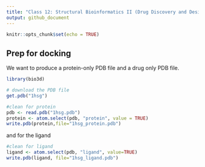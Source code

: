 ```yaml
---
title: "Class 12: Structural Bioinformatics II (Drug Discovery and Design)"
output: github_document
---
```


```r
knitr::opts_chunk$set(echo = TRUE)
```

## Prep for docking 

We want to produce a protein-only PDB file and a drug only PDB file. 

```r
library(bio3d)

# download the PDB file
get.pdb("1hsg")
```

```r
#clean for protein
pdb <- read.pdb("1hsg.pdb")
protein <- atom.select(pdb, "protein", value = TRUE)
write.pdb(protein,file="1hsg_protein.pdb")
```

and for the ligand
```r
#clean for ligand
ligand <- atom.select(pdb, "ligand", value=TRUE)
write.pdb(ligand, file="1hsg_ligand.pdb")
```

